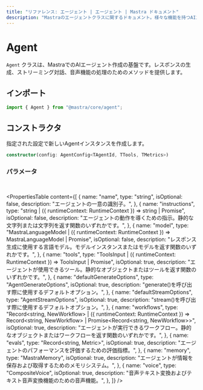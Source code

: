 ---
title: "リファレンス: エージェント | エージェント | Mastra ドキュメント"
description: "Mastraのエージェントクラスに関するドキュメント。様々な機能を持つAIエージェントを作成するための基盤を提供します。"
---

# Agent

`Agent` クラスは、MastraでのAIエージェント作成の基盤です。レスポンスの生成、ストリーミング対話、音声機能の処理のためのメソッドを提供します。

## インポート

```typescript
import { Agent } from "@mastra/core/agent";
```

## コンストラクタ

指定された設定で新しいAgentインスタンスを作成します。

```typescript
constructor(config: AgentConfig<TAgentId, TTools, TMetrics>)
```

### パラメータ

<br />

<PropertiesTable
  content={[
    {
      name: "name",
      type: "string",
      isOptional: false,
      description: "エージェントの一意の識別子。",
    },
    {
      name: "instructions",
      type: "string | ({ runtimeContext: RuntimeContext }) => string | Promise<string>",
      isOptional: false,
      description:
        "エージェントの動作を導くための指示。静的な文字列または文字列を返す関数のいずれかです。",
    },
    {
      name: "model",
      type: "MastraLanguageModel | ({ runtimeContext: RuntimeContext }) => MastraLanguageModel | Promise<MastraLanguageModel>",
      isOptional: false,
      description:
        "レスポンス生成に使用する言語モデル。モデルインスタンスまたはモデルを返す関数のいずれかです。",
    },
    {
      name: "tools",
      type: "ToolsInput | ({ runtimeContext: RuntimeContext }) => ToolsInput | Promise<ToolsInput>",
      isOptional: true,
      description:
        "エージェントが使用できるツール。静的なオブジェクトまたはツールを返す関数のいずれかです。",
    },
    {
      name: "defaultGenerateOptions",
      type: "AgentGenerateOptions",
      isOptional: true,
      description: "generate()を呼び出す際に使用するデフォルトオプション。",
    },
    {
      name: "defaultStreamOptions",
      type: "AgentStreamOptions",
      isOptional: true,
      description: "stream()を呼び出す際に使用するデフォルトオプション。",
    },
    {
      name: "workflows",
      type: "Record<string, NewWorkflow> | ({ runtimeContext: RuntimeContext }) => Record<string, NewWorkflow> | Promise<Record<string, NewWorkflow>>",
      isOptional: true,
      description:
        "エージェントが実行できるワークフロー。静的なオブジェクトまたはワークフローを返す関数のいずれかです。",
    },
    {
      name: "evals",
      type: "Record<string, Metric>",
      isOptional: true,
      description: "エージェントのパフォーマンスを評価するための評価指標。",
    },
    {
      name: "memory",
      type: "MastraMemory",
      isOptional: true,
      description:
        "エージェントが情報を保存および取得するためのメモリシステム。",
    },
    {
      name: "voice",
      type: "CompositeVoice",
      isOptional: true,
      description:
        "音声テキスト変換およびテキスト音声変換機能のための音声機能。",
    },
  ]}
/>
